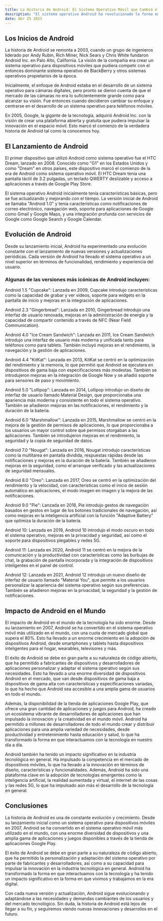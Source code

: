 ```yaml
---
title: La Historia de Android: El Sistema Operativo Móvil que Cambió el Mundo
description: "El sistema operativo Android ha revolucionado la forma en que usamos nuestros dispositivos móviles, desde teléfonos inteligentes hasta tablets y más allá. Con una historia que se remonta a principios de la década de 2000, Android ha evolucionado y se ha convertido en una de las plataformas tecnológicas más utilizadas y populares en todo el mundo. En este artículo, exploraremos la historia de Android, desde sus humildes comienzos hasta su estado actual como líder en el mercado de sistemas operativos móviles."
date: Abr 25 2023
---
```


## Los Inicios de Android
La historia de Android se remonta a 2003, cuando un grupo de ingenieros liderado por Andy Rubin, Rich Miner, Nick Sears y Chris White fundaron Android Inc. en Palo Alto, California. La visión de la compañía era crear un sistema operativo para dispositivos móviles que pudiera competir con el entonces dominante sistema operativo de BlackBerry y otros sistemas operativos propietarios de la época.

Inicialmente, el enfoque de Android estaba en el desarrollo de un sistema operativo para cámaras digitales, pero pronto se dieron cuenta de que el mercado de las cámaras no era lo suficientemente grande como para alcanzar su visión. Fue entonces cuando decidieron cambiar su enfoque y centrarse en el desarrollo de un sistema operativo para teléfonos móviles.

En 2005, Google, la gigante de la tecnología, adquirió Android Inc. con la visión de crear una plataforma abierta y gratuita que pudiera impulsar la innovación en el espacio móvil. Esto marcó el comienzo de la verdadera historia de Android tal como la conocemos hoy.

## El Lanzamiento de Android
El primer dispositivo que utilizó Android como sistema operativo fue el HTC Dream, lanzado en 2008. Conocido como "G1" en los Estados Unidos y como "Dream" en otros países, este dispositivo marcó el comienzo de la era de Android como sistema operativo móvil. El HTC Dream tenía una pantalla táctil de 3.2 pulgadas, un teclado QWERTY deslizable y acceso a aplicaciones a través de Google Play Store.

El sistema operativo Android inicialmente tenía características básicas, pero se fue actualizando y mejorando con el tiempo. La versión inicial de Android se llamaba "Android 1.0" y tenía características como notificaciones de correo electrónico, navegación web, soporte para aplicaciones de Google como Gmail y Google Maps, y una integración profunda con servicios de Google como Google Search y Google Calendar.

## Evolución de Android
Desde su lanzamiento inicial, Android ha experimentado una evolución constante con el lanzamiento de nuevas versiones y actualizaciones periódicas. Cada versión de Android ha llevado el sistema operativo a un nivel superior en términos de funcionalidad, rendimiento y experiencia del usuario.

### Algunas de las versiones más icónicas de Android incluyen:

Android 1.5 "Cupcake": Lanzada en 2009, Cupcake introdujo características como la capacidad de grabar y ver videos, soporte para widgets en la pantalla de inicio y mejoras en la integración de aplicaciones.

Android 2.3 "Gingerbread": Lanzada en 2010, Gingerbread introdujo una interfaz de usuario renovada, mejoras en la administración de energía y la capacidad de compartir contenido a través de NFC (Near Field Communication).

Android 4.0 "Ice Cream Sandwich": Lanzada en 2011, Ice Cream Sandwich introdujo una interfaz de usuario más moderna y unificada tanto para teléfonos como para tablets. También incluyó mejoras en el rendimiento, la navegación y la gestión de aplicaciones.

Android 4.4 "KitKat": Lanzada en 2013, KitKat se centró en la optimización del rendimiento y la memoria, lo que permitió que Android se ejecutara en dispositivos de gama baja con especificaciones más modestas. También se introdujeron mejoras en la integración de Google Now y se añadió soporte para sensores de paso y movimiento.

Android 5.0 "Lollipop": Lanzada en 2014, Lollipop introdujo un diseño de interfaz de usuario llamado Material Design, que proporcionaba una apariencia más moderna y consistente en todo el sistema operativo. También se añadieron mejoras en las notificaciones, el rendimiento y la duración de la batería.

Android 6.0 "Marshmallow": Lanzada en 2015, Marshmallow se centró en la mejora de la gestión de permisos de aplicaciones, lo que proporcionaba a los usuarios un mayor control sobre qué permisos otorgaban a las aplicaciones. También se introdujeron mejoras en el rendimiento, la seguridad y la copia de seguridad de datos.

Android 7.0 "Nougat": Lanzada en 2016, Nougat introdujo características como la multitarea en pantalla dividida, respuestas rápidas desde las notificaciones y mejoras en la duración de la batería. También se añadieron mejoras en la seguridad, como el arranque verificado y las actualizaciones de seguridad mensuales.

Android 8.0 "Oreo": Lanzada en 2017, Oreo se centró en la optimización del rendimiento y la velocidad, con características como el inicio de sesión automático en aplicaciones, el modo imagen en imagen y la mejora de las notificaciones.

Android 9.0 "Pie": Lanzada en 2018, Pie introdujo gestos de navegación basados en gestos en lugar de los botones tradicionales de navegación, así como mejoras en la inteligencia artificial con la función "Adaptive Battery" que optimiza la duración de la batería.

Android 10: Lanzada en 2019, Android 10 introdujo el modo oscuro en todo el sistema operativo, mejoras en la privacidad y seguridad, así como el soporte para dispositivos plegables y redes 5G.

Android 11: Lanzada en 2020, Android 11 se centró en la mejora de la comunicación y la productividad con características como las burbujas de chat, la grabación de pantalla incorporada y la integración de dispositivos inteligentes en el panel de control.

Android 12: Lanzada en 2021, Android 12 introdujo un nuevo diseño de interfaz de usuario llamado "Material You", que permite a los usuarios personalizar la apariencia del sistema operativo según sus preferencias. También se añadieron mejoras en la privacidad, la seguridad y la gestión de notificaciones.

## Impacto de Android en el Mundo
El impacto de Android en el mundo de la tecnología ha sido enorme. Desde su lanzamiento en 2007, Android se ha convertido en el sistema operativo móvil más utilizado en el mundo, con una cuota de mercado global que supera el 80%. Esto ha llevado a un enorme crecimiento en la adopción de dispositivos Android, desde smartphones y tablets hasta dispositivos inteligentes para el hogar, wearables, televisores y más.

El éxito de Android se debe en gran parte a su naturaleza de código abierto, que ha permitido a fabricantes de dispositivos y desarrolladores de aplicaciones personalizar y adaptar el sistema operativo según sus necesidades. Esto ha llevado a una enorme diversidad de dispositivos Android en el mercado, que van desde dispositivos de gama baja a dispositivos de gama alta con características y especificaciones variadas, lo que ha hecho que Android sea accesible a una amplia gama de usuarios en todo el mundo.

Además, la disponibilidad de la tienda de aplicaciones Google Play, que ofrece una gran cantidad de aplicaciones y juegos para Android, ha creado un ecosistema vibrante de desarrolladores de aplicaciones que han impulsado la innovación y la creatividad en el mundo móvil. Android ha permitido a millones de desarrolladores de todo el mundo crear y distribuir aplicaciones para una amplia variedad de necesidades, desde productividad y entretenimiento hasta educación y salud, lo que ha transformado la forma en que interactuamos con la tecnología en nuestro día a día.

Android también ha tenido un impacto significativo en la industria tecnológica en general. Ha impulsado la competencia en el mercado de dispositivos móviles, lo que ha llevado a la innovación en términos de diseño, características y funcionalidades. Además, Android ha sido una plataforma clave en la adopción de tecnologías emergentes como la inteligencia artificial, la realidad aumentada y virtual, el internet de las cosas y las redes 5G, lo que ha impulsado aún más el desarrollo de la tecnología en general.

## Conclusiones
La historia de Android es una de constante evolución y crecimiento. Desde su lanzamiento inicial como un sistema operativo para dispositivos móviles en 2007, Android se ha convertido en el sistema operativo móvil más utilizado en el mundo, con una enorme diversidad de dispositivos y una amplia gama de aplicaciones y juegos disponibles a través de la tienda de aplicaciones Google Play.

El éxito de Android se debe en gran parte a su naturaleza de código abierto, que ha permitido la personalización y adaptación del sistema operativo por parte de fabricantes y desarrolladores, así como a su capacidad para impulsar la innovación en la industria tecnológica en general. Android ha transformado la forma en que interactuamos con la tecnología y ha tenido un impacto significativo en la forma en que vivimos y trabajamos en la era digital.

Con cada nueva versión y actualización, Android sigue evolucionando y adaptándose a las necesidades y demandas cambiantes de los usuarios y del mercado tecnológico. Sin duda, la historia de Android está lejos de llegar a su fin, y seguiremos viendo nuevas innovaciones y desarrollos en el futuro.
